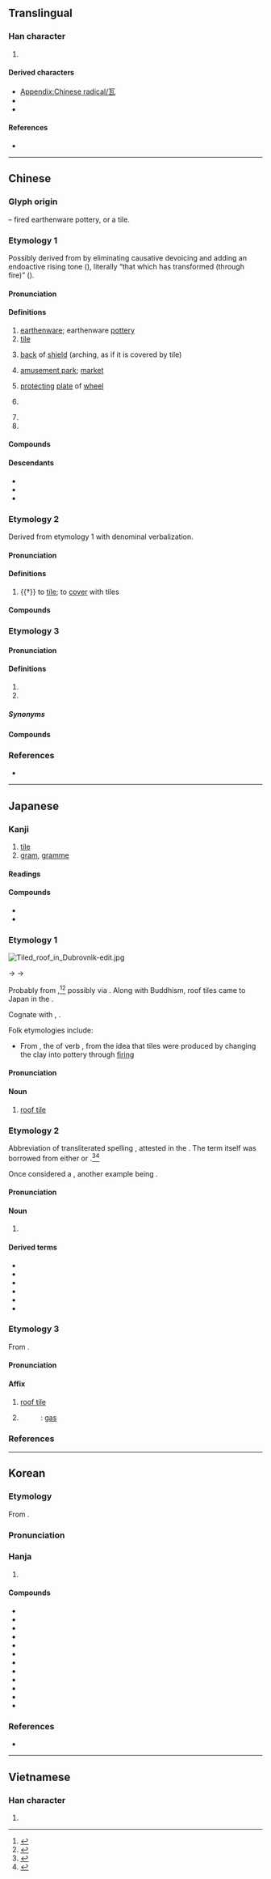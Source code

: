 {{character info}}
{{character info|⽡}}
==Translingual==
{{stroke order|type=animate}}

===Han character===
{{Han char|rn=98|rad=瓦|as=00|sn=5|snj=5|snm=4|four=10717|canj=MVNI|ids=⿵⿸⿱一𠄌㇈丶(G),⿵⿸⿱丅㇀㇈丶(HTJKV)}}

# {{mul-kangxi radical-def}}

====Derived characters====
* [[Appendix:Chinese radical/瓦]]
* {{l|mul|[[佤]], [[咓]], [[㧚]], [[𭯽]], [[𣐎]], [[珁]], [[𥘳]], [[㽍]], [[砙]], [[𮕰]], [[𡨍]], [[𦍭]], [[缻]], [[𮗩]], [[𧧀]], [[𨀄]], [[𨠛]], [[𨥯]], [[𩐛]], [[䰛]], [[𩶏]], [[𤁦]], [[齀]]}}
* {{l|mul|[[邷]], [[𦓓]], [[𩿺]]([[𬸁]]), [[𡊝]], [[𡧗]], [[𭖋]], [[𦭈]], [[𥥟]], [[𨋐]], [[旊]], [[𢦭]], [[𠩅]], [[𢋩]]}}

====References====
* {{Han ref|kx=0747.360|dkj=21438|dj=1156.050|hdz=21421.030|uh=74E6|ud=29926|bh=A5CB|bd=42443}}

----

==Chinese==
{{zh-forms|alt=𪜂}}

===Glyph origin===
{{Han etym}}
{{liushu|p}} – fired earthenware pottery, or a tile.

===Etymology 1===
Possibly derived from {{och-l|化|to transform}} by eliminating causative devoicing and adding an endoactive rising tone ({{zh-l|*上聲}}), literally “that which has transformed (through fire)” ({{zh-ref|Schuessler, 2007}}).

====Pronunciation====
{{zh-pron
|m=wǎ
|m-s=wa3
|dg=ва2
|c=ngaa5
|c-t=nga2
|g=ua3
|h=pfs=ngá;gd=nga3
|j=va2
|mb=uà
|md=nguâ/nguā
|md_note=nguâ - vernacular; nguā - literary
|mn=xm,zz,kh,tp,tn,sx,yl,hc,tc:hiā/qz,lk:hiǎ/km,mg:hōa/lk:hǒa/xm,qz:góa/óa
|mn_note=hiā/hiǎ/hōa/hǒa - vernacular; góa - literary; óa - literary (Zhangzhou, Taiwan), common variant (Xiamen, Quanzhou)
|mn-t=hia6/ua1
|mn-t_note=hia6 - vernacular; ua1 - literary
|w=3ngo
|x=ua3
|dial=1
|mc=1
|oc=1,1
|cat=n
}}

====Definitions====
{{zh-hanzi}}

# [[earthenware]]; earthenware [[pottery]]
# [[tile]] {{gloss|roof covering}}
# {{lb|zh|historical}} [[back]] of [[shield]] (arching, as if it is covered by tile)
# {{lb|zh|historical}} [[amusement park]]; [[market]]
# {{lb|zh|historical|dialectal}} [[protecting]] [[plate]] of [[wheel]]
# {{lb|zh|music}} {{zh-alt-name|土|[[earth]]}}
# {{n-g|Ancient placename in modern {{w|Hua County}}, [[Henan]].}}
# {{surname|zh}}

====Compounds====
{{zh-der|三瓦兩舍|三瓦四舍|上無片瓦遮身，下無立錐之地|丟下瓦磚兒，一個個要著地|丟磚料瓦|冰散瓦解|冰消瓦解|化瓦糧|南瓦子|反打瓦|吃瓦片兒|各人自掃檐前雪，莫管他家瓦上霜|各人自掃門前雪，休管他人瓦上霜|各人自掃門前雪，莫管他家瓦上霜|單浪瓦房子|土崩瓦解|土雞瓦犬|木瓦|大小金瓦寺|寧可玉碎，不為瓦全|寧可玉碎，不能瓦全|寧為玉碎，不為瓦全|小青瓦|屋瓦|弄瓦|弄瓦之喜|打瓦|明瓦|望風瓦解|朱瓦碧甍|朱甍碧瓦|板瓦|根椽片瓦|毀方瓦合|毀瓦畫墁|泥瓦匠|泥豬瓦狗|添磚加瓦|滴水瓦|片瓦根椽|片瓦無存|琉璃瓦|瓦全|瓦剌|瓦匠|瓦合|瓦合之卒|瓦器|瓦器蚌盤|瓦圈|瓦塊|瓦壟|瓦壟子|瓦子|瓦屋|瓦市|瓦影龜魚|瓦松|瓦棺篆鼎|瓦楞|瓦楞子|瓦楞帽|瓦楞紙|瓦溝|瓦灶繩床|瓦片|瓦獸|瓦當|瓦當文|瓦盆|瓦碴兒|瓦礫|瓦窯|瓦罐|瓦罐不離井上破|瓦舍|瓦解|瓦解冰泮|瓦解冰消|瓦解冰銷|瓦解土崩|瓦解星散|瓦解星飛|瓦解雲散|瓦釜之鳴|瓦釜雷鳴|瓷瓦兒|石棉瓦|破瓦頹垣|硯瓦|碧瓦|碧瓦朱甍|磚瓦|繩床瓦灶|纍瓦結繩|缸瓦|虛舟飄瓦|銅瓦|陶犬瓦雞|雷鳴瓦釜|青瓦臺|飛磚擲瓦|鴛鴦瓦|七十瓦上霜，八十不稀奇|瓦石峽|瓦埠|瓦下}}

====Descendants====
* {{desc|hmx-pro|*ŋʷæX||tile|bor=1}}
* {{desc|vi|ngói||tile|bor=1}}
* {{desc|za|vax||tile|bor=1}}

===Etymology 2===
Derived from etymology 1 with denominal verbalization.

====Pronunciation====
{{zh-pron
|m=wà
|c=ngaa6
|c-t=nga2
|h=gd=nga3
|j=va3
|mn=xm:hiā/xm:gōa
|mn_note=hiā - vernacular; gōa - literary
|mn-t=huê7
|dial=2
|mc=2
|oc=n,2
|cat=v
}}

====Definitions====
{{zh-hanzi}}

# {{†}} to [[tile]]; to [[cover]] with tiles

====Compounds====
{{zh-der|瓦刀}}

===Etymology 3===

====Pronunciation====
{{zh-pron
|m=wǎ
|c=ngaa5
|c-t=nga2
|h=gd=nga3
|md=nguā
|mn=ml:óa
|mn-t=ua1/ua2
|dial=n
|cat=cls
}}

====Definitions====
{{zh-hanzi}}

# {{zh-used2|t}}
# {{zh-short|瓦特|[[watt]]}}

=====Synonyms=====
{{zh-dial|瓦特}}

====Compounds====
{{zh-der|日內瓦|日內瓦公約|瓦特|瓦特表|薩爾瓦多|努瓦克肖特|瓦努阿圖|杜瓦|吐瓦魯|哈瓦那|伊洛瓦底江|催淚瓦斯|巴依阿瓦提|瓦斯|瓦斯中毒|瓦斯彈|瓦斯槍|瓦斯爐|瓦斯車|千瓦|千瓦時|史瓦濟蘭|天然瓦斯|密涅瓦|德拉瓦河|摩爾多瓦|毒瓦斯|液化瓦斯|液體瓦斯|納瓦|英阿瓦提|雅瓦|扎瓦|喀瓦克|瓦根基|阿瓦提|亞瓦格|斯里賈亞瓦德納普拉科特|窩瓦河|圖瓦|蘇瓦|阿瓦|赤瓦不剌海}}

===References===
* {{R:yue:Hanzi}}

{{zh-cat|Intermediate}}

----

==Japanese==

===Kanji===
{{ja-kanji|grade=|rs=瓦00}}
# [[tile]]
# [[gram]], [[gramme]]

====Readings====
{{ja-readings
|goon=げ<げ<ぐゑ
|kanon=が<ぐわ
|kun=かわら-<かはら-, グラム-
}}

====Compounds====
{{der-top|Compounds}}
* {{ja-r|瓦%解|が%かい|[[collapse]], [[downfall]]}}
* {{ja-r|瓦%礫|が%れき|[[rubble]], [[wreckage]]}}
{{der-bottom}}

===Etymology 1===
[[Image:Tiled roof in Dubrovnik-edit.jpg|thumb]]
{{ja-kanjitab|かわら|yomi=kun}}

{{IPAchar|/kapara/}} → {{IPAchar|/kaɸara/}} → {{IPAchar|/kawara/}}

Probably from {{der|ja|sa|sort=かわら|कपाल||cup, bowl, skull}},<ref name="DJR">{{R:Daijirin}}</ref><ref name="KDJ">{{R:Kokugo Dai Jiten}}</ref>  possibly via {{der|ja|ltc|sort=かわら|-}} {{ltc-l|迦波羅|id=2,1,1}}.  Along with Buddhism, roof tiles came to Japan in the {{w|Asuka period}}.

Cognate with {{m|ja|骨}}, {{m|ja|䯊|tr=kawara||a bone, particularly a covering bone such as a skull or kneecap}}.

Folk etymologies include:
* From {{m|ja|変わる|変わら|tr=kawara}}, the {{m|ja|未然形|tr=mizenkei||incomplete form}} of verb {{m|ja|変わる|tr=kawaru||to change}}, from the idea that tiles were produced by changing the clay into pottery through [[firing]]

====Pronunciation====
{{ja-pron|かわら|acc=0|acc_ref=DJR}}

====Noun====
{{ja-noun|かわら|hhira=かはら}}

# [[roof tile]]

===Etymology 2===
{{ja-kanjitab|yomi=irr|グラム}}

Abbreviation of transliterated {{ja-ateji|sort=くらむ'}} spelling {{ja-r|瓦%蘭%姆|グ%ラ%ム}}, attested in the {{w|Meiji period}}.  The term {{ja-r|グラム}} itself was borrowed from either {{bor|ja|en|gram}} or {{bor|ja|fr|gramme}}.<ref name="DJR">{{R:Daijirin}}</ref><ref name="KDJ">{{R:Kokugo Dai Jiten}}</ref>

Once considered a {{m|ja|国字|tr=kokuji||national character|pos=a kanji coined in Japan}}, another example being {{ja-r|瓲|トン|[[ton]], [[tonne]]}}.

====Pronunciation====
{{ja-pron|グラム|acc=1|acc_ref=DJR}}

====Noun====
{{ja-noun|グラム}}

# {{lb|ja|dated}} {{n-g|symbol for [[gram]], [[gramme]]}}

====Derived terms====
{{der-top|Terms derived from グラム}}
*{{ja-r|瓱|ミリグラム|[[milligram]], [[milligramme]]}}
*{{ja-r|甅|センチグラム|[[centigram]], [[centigramme]]}}
*{{ja-r|瓰|デシグラム|[[decigram]], [[decigramme]]}}
*{{ja-r|瓧|デカグラム|[[decagram]], [[decagramme]]}}
*{{ja-r|瓸|ヘクトグラム|[[hectogram]], [[hectogramme]]}}
*{{ja-r|瓩|キログラム|[[kilogram]], [[kilogramme]]}}
{{der-bottom}}

===Etymology 3===
{{ja-kanjitab|が|yomi=kanon}}

From {{der|ja|ltc|sort=か'|-}} {{ltc-l|瓦}}.

====Pronunciation====
{{ja-pron|が}}

====Affix====
{{ja-pos|affix|が|hhira=ぐわ}}

# [[roof tile]]
# {{n-g|Used phonetically.}}
#: {{ja-r|瓦斯|ガス}}: [[gas]]

===References===
<references/>

----

==Korean==

===Etymology===
From {{der|ko|ltc|-}} {{ltc-l|瓦|id=1}}.

{{collapse|
* {{hanja-dongguk|ᅌᅪᆼ〯|ngwǎ}}
* {{hanja-hunmong|와〯|wǎ|器皿}}
|Historical readings
|bg=#FFFFFF}}

===Pronunciation===
{{ko-hanja-pron|와}}

===Hanja===
{{ko-hanja-search}}
{{ko-hanja/new|기와|와}}

# {{hanja form of|와|[[roof tile]]}}

====Compounds====
{{der-top3|Compounds}}
* {{ko-l|와송|瓦松}}
* {{ko-l|와전|瓦傳}}
* {{ko-l|와해|瓦解}}
* {{ko-l|와기|瓦器}}
* {{ko-l|와가|瓦家}}
* {{ko-l|와력|瓦礫}}
* {{ko-l|와옥|瓦屋}}
* {{ko-l|와편|瓦片}}
* {{ko-l|와괴|瓦壞}}
* {{ko-l|연와|煉瓦}}
* {{ko-l|청와|靑瓦}}
* {{ko-l|청와대|靑瓦臺}}
{{der-bottom}}

===References===
* {{R:hanjadoc|7559}}

----

==Vietnamese==

===Han character===
{{vi-readings|reading=ngõa, ngói, ngoa|rs=瓦00}}

# {{rfdef|vi|sort=瓦00}}

[[Category:CJKV radicals| ]]